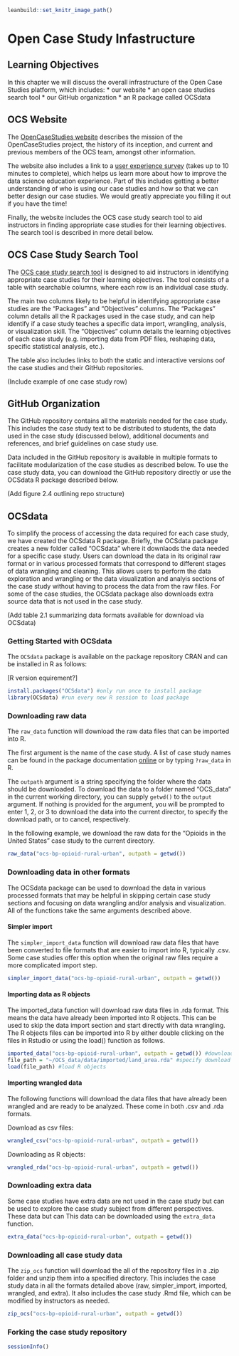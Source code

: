
```r
leanbuild::set_knitr_image_path()
```

# Open Case Study Infastructure

## Learning Objectives

In this chapter we will discuss the overall infrastructure of the Open Case Studies platform, which includes:
* our website
* an open case studies search tool
* our GitHub organization
* an R package called OCSdata


## OCS Website 

The [OpenCaseStudies website](https://www.opencasestudies.org/) describes the mission of the OpenCaseStudies project, the history of its inception, and current and previous members of the OCS team, amongst other information. 

The website also includes a link to a [user experience survey](https://www.opencasestudies.org/) (takes up to 10 minutes to complete), which helps us learn more about how to improve the data science education experience. Part of this includes getting a better understanding of who is using our case studies and how so that we can better design our case studies. We would greatly appreciate you filling it out  if you have the time! 

Finally, the website includes the OCS case study search tool to aid instructors in finding appropriate case studies for their learning objectives. The search tool is described in more detail below. 

## OCS Case Study Search Tool 

The [OCS case study search tool](https://www.opencasestudies.org/#searchtab) is designed to aid instructors in identifying appropriate case studies for their learning objectives. The tool consists of a table with searchable columns, where each row is an individual case study. 

The main two columns likely to be helpful in identifying appropriate case studies are the "Packages" and "Objectives" columns. The "Packages" column details all the R packages used in the case study, and can help identify if a case study teaches a specific data import, wrangling, analysis, or visualization skill. The "Objectives" column details the learning objectives of each case study (e.g. importing data from PDF files, reshaping data, specific statistical analysis, etc.).

The table also includes links to both the static and interactive versions oof the case studies and their GitHub repositories. 


(Include example of one case study row)

## GitHub Organization 

The GitHub repository contains all the materials needed for the case study. This includes the case study text to be distributed to students, the data used in the case study (discussed below), additional documents and references, and brief guidelines on case study use. 

Data included in the GitHub repository is available in multiple formats to facilitate modularization of the case studies as described below. To use the case study data, you can download the GitHub repository directly or use the OCSdata R package described below. 

(Add figure 2.4 outlining repo structure)

## OCSdata 
To simplify the process of accessing the data required for each case study, we have created the OCSdata R package. Briefly, the OCSdata package creates a new folder called "OCSdata" where it downlaods the data needed for a specific case study. Users can download the data in its original raw format or in various processed formats that correspond to different stages of data wrangling and cleaning. This allows users to perform the data exploration and wrangling or the data visualization and analyis sections of the case study without having to process the data from the raw files. For some of the case studies, the OCSdata package also downloads extra source data that is not used in the case study. 

(Add table 2.1 summarizing data formats available for download via OCSdata)

### Getting Started with OCSdata

The `OCSdata` package is available on the package repository CRAN and can be installed in R as follows: 

[R version equirement?]

```r
install.packages("OCSdata") #only run once to install package
library(OCSdata) #run every new R session to load package
```

### Downloading raw data
The `raw_data` function will download the raw data files that can be imported into R. 

The first argument is the name of the case study. A list of case study names can be found in the package documentation [online](https://cran.r-project.org/web/packages/OCSdata/vignettes/instructions.html#casestudy) or by typing `?raw_data` in R. 

The `outpath` argument is a string specifying the folder where the data should be downloaded. To download the data to a folder named "OCS_data" in the current working directory, you can supply `getwd()` to the `output` argument. If nothing is provided for the argument, you will be prompted to enter 1, 2, or 3 to download the data into the current director, to specify the download path, or to cancel, respectively. 

In the following example, we download the raw data for the "Opioids in the United States" case study to the current directory. 

```r
raw_data("ocs-bp-opioid-rural-urban", outpath = getwd())
```

### Downloading data in other formats
The OCSdata package can be used to download the data in various processed formats that may be helpful in skipping certain case study sections and focusing on data wrangling and/or analysis and visualization. All of the functions take the same arguments described above.

#### Simpler import
The `simpler_import_data` function will download raw data files that have been converted to file formats that are easier to import into R, typically .csv. Some case studies offer this option when the original raw files require a more complicated import step. 

```r
simpler_import_data("ocs-bp-opioid-rural-urban", outpath = getwd())
```

#### Importing data as R objects 
The imported_data function will download raw data files in .rda format. This means the data have already been imported into R objects. This can be used to skip the data import section and start directly with data wrangling. The R objects files can be imported into R by either double clicking on the files in Rstudio or using the load() function as follows. 


```r
imported_data("ocs-bp-opioid-rural-urban", outpath = getwd()) #download data in .rda format 
file_path = "~/OCS_data/data/imported/land_area.rda" #specify download directory 
load(file_path) #load R objects 

```

#### Importing wrangled data
The following functions will download the data files that have already been wrangled and are ready to be analyzed. These come in both .csv and .rda formats.

Download as csv files:
```r
wrangled_csv("ocs-bp-opioid-rural-urban", outpath = getwd()) 
```

Downloading as R objects:
```r
wrangled_rda("ocs-bp-opioid-rural-urban", outpath = getwd()) 
```

### Downloading extra data
Some case studies have extra data are not used in the case study but can be used to explore the case study subject from different perspectives. These data  but can This data can be downloaded using the `extra_data` function. 

```r
extra_data("ocs-bp-opioid-rural-urban", outpath = getwd()) 
```

### Downloading all case study data
The `zip_ocs` function will download the all of the repository files in a .zip folder and unzip them into a specified directory. This includes the case study data in all the formats detailed above (raw, simpler_import, imported, wrangled, and extra). It also includes the case study .Rmd file, which can be modified by instructors as needed. 

```r
zip_ocs("ocs-bp-opioid-rural-urban", outpath = getwd()) 
```

### Forking the case study repository


```r
sessionInfo()
```
